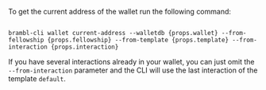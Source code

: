 To get the current address of the wallet run the following command:

<pre><code>
brambl-cli wallet current-address --walletdb {props.wallet} --from-fellowship {props.fellowship} --from-template {props.template} --from-interaction {props.interaction}
</code></pre>

If you have several interactions already in your wallet, you can just omit the `--from-interaction`
parameter and the CLI will use the last interaction of the template `default`.